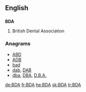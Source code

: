 ==English==
==={{initialism}}===
'''BDA'''

#British Dental Association

===Anagrams===
* [[ABD#English|ABD]] 
* [[ADB#English|ADB]]
* [[bad#English|bad]]
* [[dab#English|dab]], [[DAB#English|DAB]]
* [[dba#English|dba]], [[DBA#English|DBA]], [[D.B.A.#English|D.B.A.]]

[[de:BDA]]
[[fr:BDA]]
[[he:BDA]]
[[sk:BDA]]
[[tr:BDA]]